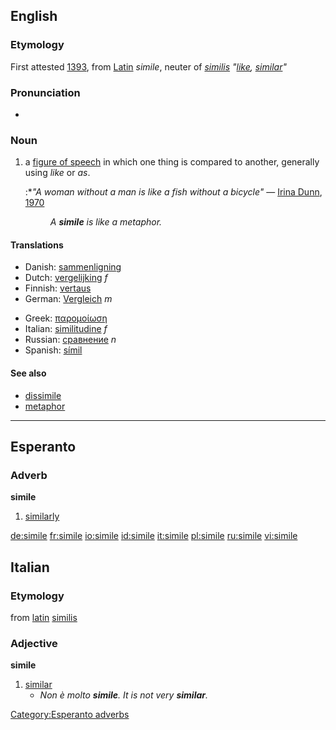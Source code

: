 ==English==
===Etymology===
First attested [[w:1393|1393]], from [[Latin]] ''simile'', neuter of ''[[similis]]'' ''"[[like]], [[similar]]"''

===Pronunciation===
*{{audio|en-us-simile.ogg|Audio (US)}}

===Noun===
{{en-noun}}

# {{cattag|linguistics}} a [[figure of speech]] in which one thing is compared to another, generally using ''like'' or ''as''.
#:*''"A woman without a man is like a fish without a bicycle"'' &mdash; [[w:Irina Dunn|Irina Dunn]], [[w:1970|1970]]
#:''A '''simile''' is like a metaphor.'' <!-- I almost deleted this but thought Wiktionary can afford a little fun. -->

==== Translations ====
{{top}}
*Danish: [[sammenligning]]
*Dutch: [[vergelijking]] ''f''
*Finnish: [[vertaus]]
*German: [[Vergleich]] ''m''
{{mid}}
*Greek: [[παρομοίωση]]
*Italian: [[similitudine]] ''f''
*Russian: [[сравнение]] ''n''
*Spanish: [[símil]] {{m}}
{{bottom}}

====See also====
*[[dissimile]]
*[[metaphor]]

----

==Esperanto==
===Adverb===
'''simile'''
# [[similarly]]

[[Category:Esperanto adverbs]]

[[de:simile]]
[[fr:simile]]
[[io:simile]]
[[id:simile]]
[[it:simile]]
[[pl:simile]]
[[ru:simile]]
[[vi:simile]]
==Italian==
===Etymology===
from [[latin]] [[similis]]
===Adjective===
'''simile'''
# [[similar]]
#*''Non è molto '''simile'''. It is not very '''similar'''.''